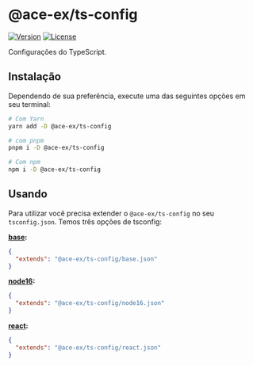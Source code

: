 
<Meta title="Packages/Ts Config" />

# @ace-ex/ts-config

[![Version](https://img.shields.io/npm/v/@ace-ex/ts-config)](https://www.npmjs.com/package/@ace-ex/ts-config) [![License](https://img.shields.io/badge/licence-MIT-blue)](https://github.com/dkshs/ace-ex-ui/blob/main/packages/ts-config/LICENSE)

Configurações do TypeScript.

## Instalação

Dependendo de sua preferência, execute uma das seguintes opções em seu terminal:

```bash
# Com Yarn
yarn add -D @ace-ex/ts-config

# com pnpm
pnpm i -D @ace-ex/ts-config

# Com npm
npm i -D @ace-ex/ts-config
```

## Usando

Para utilizar você precisa extender o `@ace-ex/ts-config` no seu `tsconfig.json`. Temos três opções de tsconfig:

**[base](https://github.com/dkshs/ace-ex-ui/blob/main/packages/ts-config/base.json):**

```json
{
  "extends": "@ace-ex/ts-config/base.json"
}
```

**[node16](https://github.com/dkshs/ace-ex-ui/blob/main/packages/ts-config/node16.json):**

```json
{
  "extends": "@ace-ex/ts-config/node16.json"
}
```

**[react](https://github.com/dkshs/ace-ex-ui/blob/main/packages/ts-config/react.json):**

```json
{
  "extends": "@ace-ex/ts-config/react.json"
}
```

